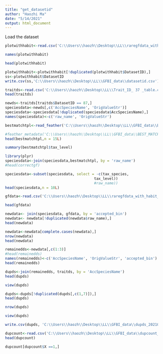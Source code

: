 ---
title: "get_datasetid"
author: "Haozhi Ma"
date: "5/14/2021"
output: html_document
---


Load the dataset

```{R}

plotwithhabit<-read.csv('C:\\Users\\haozh\\Desktop\\LL\\raregfdata_with_habit_20210514.csv')

names(plotwithhabit)

```

```{R}
head(plotwithhabit)

```

```{R}
plotwithhabit<-plotwithhabit[!duplicated(plotwithhabit$DatasetID),]
ss<-plotwithhabit$DatasetID
write.csv(ss,'C:\\Users\\haozh\\Desktop\\LL\\GFBI_data\\datasetid.csv')
```


```{R}
traitds<-read.csv('C:\\Users\\haozh\\Desktop\\LL\\Trait_ID_ 37 _table.csv')
head(traitds)

```
```{R}

newds<-traitds[traitds$DatasetID == 87,]
speciesdata<-newds[,c('AccSpeciesName', 'OrigValueStr')]
speciesdata<-speciesdata[!duplicated(speciesdata$AccSpeciesName),]
names(speciesdata)<-c('raw_name', 'OrigValueStr')
```
```{R}
bestmatchtpl<-read_feather('C:\\Users\\haozh\\Desktop\\LL\\GFBI_data\\BEST_MATCH_all_species_TPL.feather')

#feather_metadata('C:\\Users\\haozh\\Desktop\\LL\\GFBI_data\\BEST_MATCH_all_species_TPL.feather')
head(bestmatchtpl,n = 15L)

summary(bestmatchtpl$tax_level)
```

```{R}
library(plyr)
speciesdata<-join(speciesdata,bestmatchtpl, by = 'raw_name')
#head(correctgf)

speciesdata<-subset(speciesdata, select = -c(tax_species,
                                         tax_level))
                                         #raw_name))
head(speciesdata,n = 10L)


```

```{R}
gfdata<-read.csv('C:\\Users\\haozh\\Desktop\\LL\\raregfdata_with_habit_20210514.csv')

head(gfdata)
```



```{R}
newdata<- join(speciesdata, gfdata, by = 'accepted_bin')
newdata<- newdata[!duplicated(newdata$raw_name),]
head(newdata)

newdata<-newdata[complete.cases(newdata),]
nrow(newdata)
head(newdata)
```

```{R}
remainedds<-newdata[,c(1:3)]
#head(remainedds)
names(remainedds)<-c('AccSpeciesName', 'OrigValueStr', 'accepted_bin')
head(remainedds)
```

```{R}
dupds<-join(remainedds, traitds, by = 'AccSpeciesName')
head(dupds)
```

```{R}
view(dupds)

```


```{R}
dupds<-dupds[!duplicated(dupds[,c(1,7)]),]
head(dupds)

nrow(dupds)

view(dupds)

```


```{R}
write.csv(dupds, 'C:\\Users\\haozh\\Desktop\\LL\\GFBI_data\\dupds_20210514.csv')
```



```{R}
dupcount<-read.csv('C:\\Users\\haozh\\Desktop\\LL\\GFBI_data\\dupcount_20210514.csv')
head(dupcount)

```


```{R}
dupcount[dupcount$X ==1,]

```





